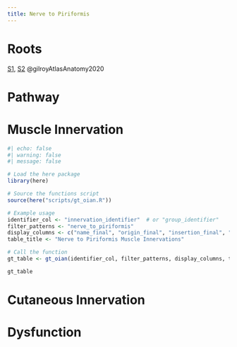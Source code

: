 ```yaml
---
title: Nerve to Piriformis
---
```



# Roots

[S1]({{< var ref-nerve-root.s1 >}}), [S2]({{< var ref-nerve-root.s2 >}}) @gilroyAtlasAnatomy2020

# Pathway



# Muscle Innervation

```r
#| echo: false
#| warning: false
#| message: false

# Load the here package
library(here)

# Source the functions script
source(here("scripts/gt_oian.R"))

# Example usage
identifier_col <- "innervation_identifier"  # or "group_identifier"
filter_patterns <- "nerve_to_piriformis"
display_columns <- c("name_final", "origin_final", "insertion_final", "innervation_final", "action_final")
table_title <- "Nerve to Piriformis Muscle Innervations"

# Call the function
gt_table <- gt_oian(identifier_col, filter_patterns, display_columns, table_title)

gt_table
```

# Cutaneous Innervation

# Dysfunction 